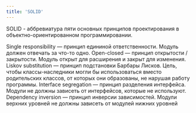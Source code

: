 ```yaml
---
title: 'SOLID'
---
```


SOLID - аббревиатура пяти основных принципов проектирования в объектно-ориентированном программировании.

Single responsibility — принцип едининой ответственности. Модуль должен отвечать за что-то одно.
Open-closed — принцип открытости / закрытости. Модуль открыт для расширения и закрыт для изменения.
Liskov substitution — принцип подстановки Барбары Лисков. Цель, чтобы классы-наследники могли бы использоваться вместо родительских классов, от которых они образованы, не нарушая работу программы.
Interface segregation — принцип разделения интерфейса. Модули не должны зависеть от интерфейсов, которые не используют.
Dependency inversion — принцип инверсии зависимостей. Модули верхних уровней не должны зависеть от модулей нижних уровней
